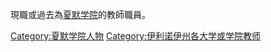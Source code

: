 現職或過去為[[夏默学院|夏默学院]]的教師職員。

[[Category:夏默学院人物|Category:夏默学院人物]]
[[Category:伊利诺伊州各大学或学院教师|Category:伊利诺伊州各大学或学院教师]]